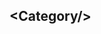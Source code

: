 ---
---


## \<Category/\>

<Playground>
  <Categories>
    <Category
      icon="https://rawgit.com/SocialGouv/code-du-travail-html/master/docs/assets/icons/handshake.svg"
      title="Embauche et contrat"
    />
    <Category
      icon="https://rawgit.com/SocialGouv/code-du-travail-html/master/docs/assets/icons/time.svg"
      title="Durée de travail et congés"
    />
    <Category
      icon="https://rawgit.com/SocialGouv/code-du-travail-html/master/docs/assets/icons/coins.svg"
      title="Rémunération"
    />
    <Category
      icon="https://rawgit.com/SocialGouv/code-du-travail-html/master/docs/assets/icons/shield.svg"
      title="Santé et sécurité"
    />
  </Categories>
</Playground>

<PropsTable of={Category} />
